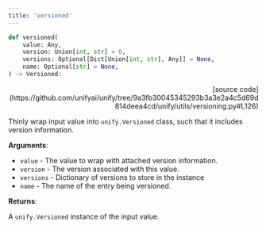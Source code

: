 ```yaml
---
title: 'versioned'
---
```


```python
def versioned(
    value: Any,
    version: Union[int, str] = 0,
    versions: Optional[Dict[Union[int, str], Any]] = None,
    name: Optional[str] = None,
) -> Versioned:
```

<p align="right">[source code](https://github.com/unifyai/unify/tree/9a3fb30045345293b3a3e2a4c5d69d814deea4cd/unify/utils/versioning.py#L126)</p>

Thinly wrap input value into `unify.Versioned` class, such that it includes version
information.

**Arguments**:

- `value` - The value to wrap with attached version information.
- `version` - The version associated with this value.
- `versions` - Dictionary of versions to store in the instance
- `name` - The name of the entry being versioned.



**Returns**:

A `unify.Versioned` instance of the input value.